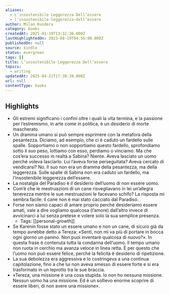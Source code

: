 ```yaml
---
aliases:
  - L’insostenibile Leggerezza Dell’essere
  - l’insostenibile-leggerezza-dell’essere
author: Milan Kundera
category: books
createdAt: 2025-01-19T13:32:36.000Z
lastHighlightedOn: 2023-08-19T04:56:00.000Z
publishedOn: null
source: kindle
status: evergreen
tags: []
title: L’insostenibile Leggerezza Dell’essere
topics:
  - writing
updatedAt: 2025-04-21T17:30:39.000Z
url: null
contentType: books
---
```

## Highlights

- Gli estremi significano i confini oltre i quali la vita termina, e la passione per l’estremismo, in arte come in politica, è un desiderio di morte mascherato.
- Un dramma umano si può sempre esprimere con la metafora della pesantezza. Diciamo, ad esempio, che ci è caduto un fardello sulle spalle. Sopportiamo o non sopportiamo questo fardello, sprofondiamo sotto il suo peso, lottiamo con esso, perdiamo o vinciamo. Ma che cos’era successo in realtà a Sabina? Niente. Aveva lasciato un uomo perché voleva lasciarlo. Lui l’aveva forse perseguitata? Aveva cercato di vendicarsi? No. Il suo non era un dramma della pesantezza, ma della leggerezza. Sulle spalle di Sabina non era caduto un fardello, ma l’insostenibile leggerezza dell’essere.
- La nostalgia del Paradiso è il desiderio dell’uomo di non essere uomo.
- Com’è che le mestruazioni di un cane risvegliavano in lei un’allegra tenerezza mentre le sue mestruazioni le facevano schifo? La risposta mi sembra facile: il cane non è mai stato cacciato dal Paradiso.
- Forse non siamo capaci di amare proprio perché desideriamo essere amati, vale a dire vogliamo qualcosa (l’amore) dall’altro invece di avvicinarci a lui senza pretese e volere solo la sua semplice presenza.
  - Tags: [[personal-growth]]
- Se Karenin fosse stato un essere umano e non un cane, di sicuro già da tempo avrebbe detto a Tereza: «Senti, non mi va più di portare in bocca ogni giorno un panino. Non puoi inventare qualcosa di nuovo?». In questa frase è contenuta tutta la condanna dell’uomo. Il tempo umano non ruota in cerchio ma avanza veloce in linea retta. È per questo che l’uomo non può essere felice, perché la felicità è desiderio di ripetizione.
- La sua debolezza era aggressiva e lo costringeva a una continua capitolazione, fino a che lui non aveva smesso di essere forte e si era trasformato in un leprotto tra le sue braccia.
- «Tereza, una missione è una cosa stupida. Io non ho nessuna missione. Nessun uomo ha una missione. Ed è un sollievo enorme scoprire di essere liberi, di non avere una missione».
